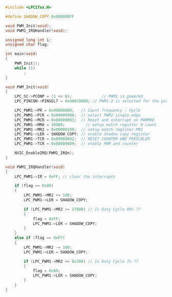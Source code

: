 ```c
#include <LPC17xx.H>

#define SHADOW_COPY 0x000000FF

void PWM_Init(void);
void PWM1_IRQHandler(void);

unsigned long int i;
unsigned char flag;

int main(void)
{
	PWM_Init();
	while (1)
		;
}

void PWM_Init(void)
{
	LPC_SC->PCONP = (1 << 6);		      // PWM1 is powered
	LPC_PINCON->PINSEL7 = 0x000C0000; // PWM1.2 is selected for the pin P3.25

	LPC_PWM1->PR = 0x00000000;	 // Count frequency : Fpclk
	LPC_PWM1->PCR = 0x00000400;	 // select PWM2 single edge
	LPC_PWM1->MCR = 0x00000003;	 // Reset and interrupt on PWMMR0
	LPC_PWM1->MR0 = 30000;		   // setup match register 0 count
	LPC_PWM1->MR2 = 0x00000100;	 // setup match register MR1
	LPC_PWM1->LER = SHADOW_COPY; // enable shadow copy register
	LPC_PWM1->TCR = 0x00000002;	 // RESET COUNTER AND PRESCALER
	LPC_PWM1->TCR = 0x00000009;	 // enable PWM and counter

	NVIC_EnableIRQ(PWM1_IRQn);
}

void PWM1_IRQHandler(void)
{
	LPC_PWM1->IR = 0xFF; // clear the interrupts

	if (flag == 0x00)
	{
		LPC_PWM1->MR2 += 100;
		LPC_PWM1->LER = SHADOW_COPY;

		if (LPC_PWM1->MR2 >= 27000) // Is Duty Cycle 90% ??
		{
			flag = 0xFF;
			LPC_PWM1->LER = SHADOW_COPY;
		}
	}
	else if (flag == 0xFF)
	{
		LPC_PWM1->MR2 -= 100;
		LPC_PWM1->LER = SHADOW_COPY;

		if (LPC_PWM1->MR2 <= 0x300) // Is Duty Cycle 1% ??
		{
			flag = 0x00;
			LPC_PWM1->LER = SHADOW_COPY;
		}
	}
}

```
